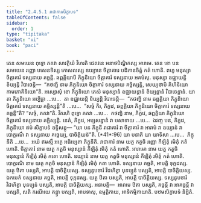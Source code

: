 ```yaml
---
title: "2.4.5.1 រាជាគារសិក្ខាបទ"
tableOfContents: false
sidebar:
  order: 1
type: "tipitaka"
basket: "vi"
book: "paci"
---
```



<DynamicBreadcrumb />

<Division number="977" book="paci">

<Paragraph number="2990" book="paci">
តេន សមយេន ពុទ្ធោ ភគវា សាវត្ថិយំ វិហរតិ ជេតវនេ អនាថបិណ្ឌិកស្ស អារាមេ. តេន ខោ បន សមយេន រញ្ញោ បសេនទិស្ស កោសលស្ស ឧយ្យានេ ចិត្តាគារេ បដិភានចិត្តំ កតំ ហោតិ. ពហូ មនុស្សា ចិត្តាគារំ ទស្សនាយ គច្ឆន្តិ. ឆព្ពគ្គិយាបិ ភិក្ខុនិយោ ចិត្តាគារំ ទស្សនាយ អគមំសុ. មនុស្សា ឧជ្ឈាយន្តិ ខិយ្យន្តិ វិបាចេន្តិ—  “កថញ្ហិ នាម ភិក្ខុនិយោ ចិត្តាគារំ ទស្សនាយ គច្ឆិស្សន្តិ, សេយ្យថាបិ គិហិនិយោ កាមភោគិនិយោ”តិ.
</Paragraph>

<Paragraph number="2991" book="paci">
អស្សោសុំ ខោ ភិក្ខុនិយោ តេសំ មនុស្សានំ ឧជ្ឈាយន្តានំ ខិយ្យន្តានំ វិបាចេន្តានំ. យា តា ភិក្ខុនិយោ អប្បិច្ឆា …បេ…  តា ឧជ្ឈាយន្តិ ខិយ្យន្តិ វិបាចេន្តិ—  “កថញ្ហិ នាម ឆព្ពគ្គិយា ភិក្ខុនិយោ ចិត្តាគារំ ទស្សនាយ គច្ឆិស្សន្តី”តិ …បេ…  “សច្ចំ កិរ, ភិក្ខវេ, ឆព្ពគ្គិយា ភិក្ខុនិយោ ចិត្តាគារំ ទស្សនាយ គច្ឆន្តី”តិ? “សច្ចំ, ភគវា”តិ. វិគរហិ ពុទ្ធោ ភគវា …បេ…  កថញ្ហិ នាម, ភិក្ខវេ, ឆព្ពគ្គិយា ភិក្ខុនិយោ ចិត្តាគារំ ទស្សនាយ គច្ឆិស្សន្តិ. នេតំ, ភិក្ខវេ, អប្បសន្នានំ វា បសាទាយ …បេ…  ឯវញ្ច បន, ភិក្ខវេ, ភិក្ខុនិយោ ឥមំ សិក្ខាបទំ ឧទ្ទិសន្តុ—
</Paragraph>

</Division>
<Division number="978" book="paci">

<Paragraph number="2992" book="paci">
<Emphasis>“យា បន ភិក្ខុនី រាជាគារំ វា ចិត្តាគារំ វា អារាមំ វា ឧយ្យានំ វា បោក្ខរណឹ វា ទស្សនាយ គច្ឆេយ្យ, បាចិត្តិយន៑”</Emphasis>តិ. (*41*:<Emphasis>96</Emphasis>)
</Paragraph>

</Division>
<Division number="979" book="paci">

<Paragraph number="2993" book="paci">
<Emphasis>យា បនា</Emphasis>តិ យា យាទិសា …បេ…  <Emphasis>ភិក្ខុនី</Emphasis>តិ …បេ…  អយំ ឥមស្មឹ អត្ថេ អធិប្បេតា ភិក្ខុនីតិ.
</Paragraph>

<Paragraph number="2994" book="paci">
<Emphasis>រាជាគារំ</Emphasis> នាម យត្ថ កត្ថចិ រញ្ញោ កីឡិតុំ រមិតុំ កតំ ហោតិ.
</Paragraph>

<Paragraph number="2995" book="paci">
<Emphasis>ចិត្តាគារំ</Emphasis> នាម យត្ថ កត្ថចិ មនុស្សានំ កីឡិតុំ រមិតុំ កតំ ហោតិ.
</Paragraph>

<Paragraph number="2996" book="paci">
<Emphasis>អារាមោ</Emphasis> នាម យត្ថ កត្ថចិ មនុស្សានំ កីឡិតុំ រមិតុំ កតោ ហោតិ.
</Paragraph>

<Paragraph number="2997" book="paci">
<Emphasis>ឧយ្យានំ</Emphasis> នាម យត្ថ កត្ថចិ មនុស្សានំ កីឡិតុំ រមិតុំ កតំ ហោតិ.
</Paragraph>

<Paragraph number="2998" book="paci">
<Emphasis>បោក្ខរណី</Emphasis> នាម យត្ថ កត្ថចិ មនុស្សានំ កីឡិតុំ រមិតុំ កតា ហោតិ.
</Paragraph>

</Division>
<Division number="980" book="paci">

<Paragraph number="2999" book="paci">
ទស្សនាយ គច្ឆតិ, អាបត្តិ ទុក្កដស្ស. យត្ថ ឋិតា បស្សតិ, អាបត្តិ បាចិត្តិយស្ស. ទស្សនូបចារំ វិជហិត្វា បុនប្បុនំ បស្សតិ, អាបត្តិ បាចិត្តិយស្ស. ឯកមេកំ ទស្សនាយ គច្ឆតិ, អាបត្តិ ទុក្កដស្ស. យត្ថ ឋិតា បស្សតិ, អាបត្តិ បាចិត្តិយស្ស. ទស្សនូបចារំ វិជហិត្វា បុនប្បុនំ បស្សតិ, អាបត្តិ បាចិត្តិយស្ស.
</Paragraph>

</Division>
<Division number="981" book="paci">

<Paragraph number="3000" book="paci">
អនាបត្តិ—  អារាមេ ឋិតា បស្សតិ, គច្ឆន្តី វា អាគច្ឆន្តី វា បស្សតិ, សតិ ករណីយេ គន្ត្វា បស្សតិ, អាបទាសុ, ឧម្មត្តិកាយ, អាទិកម្មិកាយាតិ.

</Paragraph>
</Division>

<Paragraph number="3001" type="center" book="paci">
បឋមសិក្ខាបទំ និដ្ឋិតំ.
</Paragraph>
